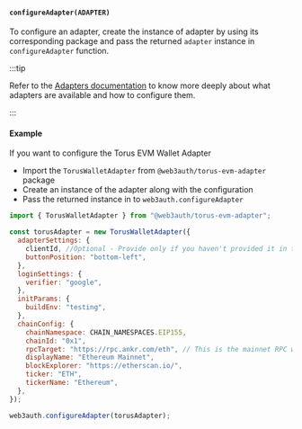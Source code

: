 #### `configureAdapter(ADAPTER)`

To configure an adapter, create the instance of adapter by using its corresponding package and pass the returned `adapter` instance in
`configureAdapter` function.

:::tip

Refer to the [Adapters documentation](../adapters) to know more deeply about what adapters are available and how to configure them.

:::

#### Example

If you want to configure the Torus EVM Wallet Adapter

- Import the `TorusWalletAdapter` from `@web3auth/torus-evm-adapter` package
- Create an instance of the adapter along with the configuration
- Pass the returned instance in to `web3auth.configureAdapter`

```javascript
import { TorusWalletAdapter } from "@web3auth/torus-evm-adapter";

const torusAdapter = new TorusWalletAdapter({
  adapterSettings: {
    clientId, //Optional - Provide only if you haven't provided it in the Web3Auth Instantiation Code
    buttonPosition: "bottom-left",
  },
  loginSettings: {
    verifier: "google",
  },
  initParams: {
    buildEnv: "testing",
  },
  chainConfig: {
    chainNamespace: CHAIN_NAMESPACES.EIP155,
    chainId: "0x1",
    rpcTarget: "https://rpc.ankr.com/eth", // This is the mainnet RPC we have added, please pass on your own endpoint while creating an app
    displayName: "Ethereum Mainnet",
    blockExplorer: "https://etherscan.io/",
    ticker: "ETH",
    tickerName: "Ethereum",
  },
});

web3auth.configureAdapter(torusAdapter);
```
